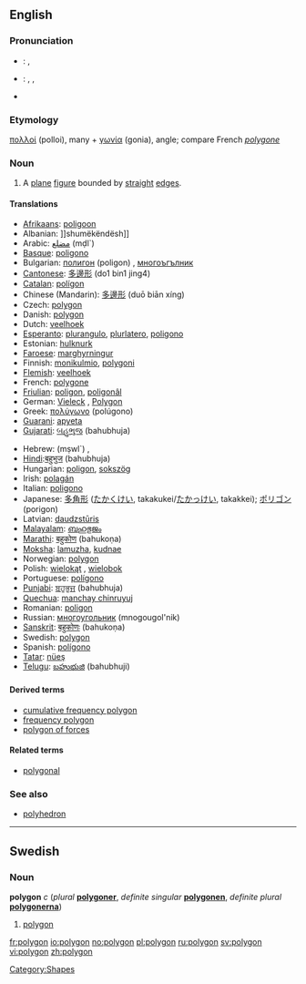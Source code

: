 {{see|Polygon}}
==English==
===Pronunciation===
*{{italbrac|UK}}: {{IPA|/ˈpɒlɪɡən/}}, {{SAMPA|/"pQlIg@n/}}
*{{italbrac|US}}: {{AHD|pälʹē-gän}}, {{IPA|/ˈpɑliɡɑn/}}, {{SAMPA|/"pAligAn/}}
*{{audio|en-us-polygon.ogg|Audio (US)}}

===Etymology===
{{Gr.}} [[πολλοί]] (polloi), many + [[γωνία]] (gonia), angle; compare French ''[[polygone]]''

===Noun===
{{wikipedia}}
{{en-noun}}
# {{geometry}} A [[plane]] [[figure]] bounded by [[straight]] [[edge]]s.

====Translations====
{{trans-top|plane figure bounded by straight edges}}
*[[Afrikaans]]: [[poligoon]]
*Albanian: ]]shumëkëndësh]]
*Arabic: [[مضلع]] (mḍl`)
*[[Basque]]: [[poligono#Basque|poligono]]
*Bulgarian: [[полигон]] (poligon) {{m}}, [[многоъгълник]] {{m}}
*[[Cantonese]]: [[多邊形]] (do1 bin1 jing4)
*[[Catalan]]: [[polígon]]
*Chinese (Mandarin): [[多邊形]] (duō biān xíng)
*Czech: [[#Czech|polygon]]
*Danish: [[#Danish|polygon]]
*Dutch: [[veelhoek]] {{m}}
*[[Esperanto]]: [[plurangulo]], [[plurlatero]], [[poligono#Esperanto|poligono]]
*Estonian: [[hulknurk]]
*[[Faroese]]: [[marghyrningur]]
*Finnish: [[monikulmio]], [[polygoni]] 
*[[Flemish]]: [[veelhoek]]
*French: [[polygone]] {{m}}
*[[Friulian]]: [[poligon#Friulian|poligon]], [[poligonâl]]
*German: [[Vieleck]] {{n}}, [[Polygon]] {{n}}
*Greek: [[πολύγωνο]] (polúgono)
*[[Guarani]]: [[apyeta]]
*[[Gujarati]]: [[બહુભુજ]] (bahubhuja)
{{trans-mid}}
*Hebrew: {{he-translation|מצולע|metsulá}} (mṣwl`) {{m}}, {{he-translation|פוליגון|poligón}} {{m}}
*[[Hindi]]:[[बहुभुज]] (bahubhuja)
*Hungarian: [[poligon#Hungarian|poligon]], [[sokszög]]
*Irish: [[polagán]]
*Italian: [[poligono]] {{m}}
*Japanese: [[多角形]] ([[たかくけい]], takakukei/[[たかっけい]], takakkei); [[ポリゴン]] (porigon)
*Latvian: [[daudzstūris]] {{m}}
*[[Malayalam]]: [[ബഹുഭുജം]]
*[[Marathi]]: [[बहुकोण]] (bahukoṇa)
*[[Moksha]]: [[lamuzha]], [[kudnae]]
*Norwegian: [[#Norwegian|polygon]]
*Polish: [[wielokąt]] {{m}}, [[wielobok]]
*Portuguese: [[polígono#Portuguese|polígono]]
*[[Punjabi]]: [[ਬਹੁਭੁਜ]] (bahubhuja)
*[[Quechua]]: [[manchay chinruyuj]]
*Romanian: [[poligon#Romanian|poligon]]
*Russian: [[многоугольник]] (mnogougol'nik)
*[[Sanskrit]]: [[बहुकोणः]] (bahukoṇa)
*Swedish: [[#Swedish|polygon]] {{c}}
*Spanish: [[polígono#Spanish|polígono]]
*[[Tatar]]: [[nüeş]]
*[[Telugu]]: [[బహుభుజి]] (bahubhuji)
{{trans-bottom}}

====Derived terms====
*[[cumulative frequency polygon]]
*[[frequency polygon]]
*[[polygon of forces]]

====Related terms====
*[[polygonal]]

===See also===
*[[polyhedron]]

----
==Swedish==
===Noun===
'''polygon''' ''c'' (''plural'' '''[[polygoner]]''', ''definite singular'' '''[[polygonen]]''', ''definite plural'' '''[[polygonerna]]''')

#[[#English|polygon]]

[[Category:Shapes]]

[[fr:polygon]]
[[io:polygon]]
[[no:polygon]]
[[pl:polygon]]
[[ru:polygon]]
[[sv:polygon]]
[[vi:polygon]]
[[zh:polygon]]